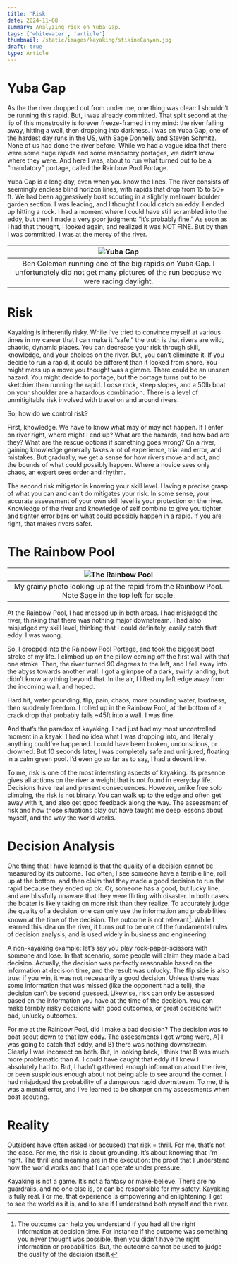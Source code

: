 ```yaml
---
title: 'Risk'
date: 2024-11-08
summary: Analyzing risk on Yuba Gap.
tags: ['whitewater', 'article']
thumbnail: /static/images/kayaking/stikineCanyon.jpg
draft: true
type: Article
---
```


# Yuba Gap

As the the river dropped out from under me, one thing was clear: I shouldn’t be running this rapid. But, I was already committed. That split second at the lip of this monstrosity is forever freeze-framed in my mind: the river falling away, hitting a wall, then dropping into darkness. I was on Yuba Gap, one of the hardest day runs in the US, with Sage Donnelly and Steven Schmitz. None of us had done the river before. While we had a vague idea that there were some huge rapids and some mandatory portages, we didn’t know where they were. And here I was, about to run what turned out to be a “mandatory” portage, called the Rainbow Pool Portage.

Yuba Gap is a long day, even when you know the lines. The river consists of seemingly endless blind horizon lines, with rapids that drop from 15 to 50+ ft. We had been aggressively boat scouting in a slightly mellower boulder garden section. I was leading, and I thought I could catch an eddy. I ended up hitting a rock. I had a moment where I could have still scrambled into the eddy, but then I made a very poor judgment: “it’s probably fine.” As soon as I had that thought, I looked again, and realized it was NOT FINE. But by then I was committed. I was at the mercy of the river.

|                                              ![Yuba Gap](/static/images/kayaking/yuba-gap.jpg)                                               |
| :------------------------------------------------------------------------------------------------------------------------------------------: |
| Ben Coleman running one of the big rapids on Yuba Gap. I unfortunately did not get many pictures of the run because we were racing daylight. |

# Risk

Kayaking is inherently risky. While I’ve tried to convince myself at various times in my career that I can make it “safe,” the truth is that rivers are wild, chaotic, dynamic places. You can decrease your risk through skill, knowledge, and your choices on the river. But, you can’t eliminate it. If you decide to run a rapid, it could be different than it looked from shore. You might mess up a move you thought was a gimme. There could be an unseen hazard. You might decide to portage, but the portage turns out to be sketchier than running the rapid. Loose rock, steep slopes, and a 50lb boat on your shoulder are a hazardous combination. There is a level of unmitigitable risk involved with travel on and around rivers.

So, how do we control risk?

First, knowledge. We have to know what may or may not happen. If I enter on river right, where might I end up? What are the hazards, and how bad are they? What are the rescue options if something goes wrong? On a river, gaining knowledge generally takes a lot of experience, trial and error, and mistakes. But gradually, we get a sense for how rivers move and act, and the bounds of what could possibly happen. Where a novice sees only chaos, an expert sees order and rhythm.

The second risk mitigator is knowing your skill level. Having a precise grasp of what you can and can’t do mitigates your risk. In some sense, your accurate assessment of your own skill level is your protection on the river. Knowledge of the river and knowledge of self combine to give you tighter and tighter error bars on what could possibly happen in a rapid. If you are right, that makes rivers safer.

# The Rainbow Pool

|                    ![The Rainbow Pool](/static/images/kayaking/rainbow-pool.jpg)                    |
| :-------------------------------------------------------------------------------------------------: |
| My grainy photo looking up at the rapid from the Rainbow Pool. Note Sage in the top left for scale. |

At the Rainbow Pool, I had messed up in both areas. I had misjudged the river, thinking that there was nothing major downstream. I had also misjudged my skill level, thinking that I could definitely, easily catch that eddy. I was wrong.

So, I dropped into the Rainbow Pool Portage, and took the biggest boof stroke of my life. I climbed up on the pillow coming off the first wall with that one stroke. Then, the river turned 90 degrees to the left, and I fell away into the abyss towards another wall. I got a glimpse of a dark, swirly landing, but didn’t know anything beyond that. In the air, I lifted my left edge away from the incoming wall, and hoped.

Hard hit, water pounding, flip, pain, chaos, more pounding water, loudness, then suddenly freedom. I rolled up in the Rainbow Pool, at the bottom of a crack drop that probably falls ~45ft into a wall. I was fine.

And that’s the paradox of kayaking. I had just had my most uncontrolled moment in a kayak. I had no idea what I was dropping into, and literally anything could’ve happened. I could have been broken, unconscious, or drowned. But 10 seconds later, I was completely safe and uninjured, floating in a calm green pool. I’d even go so far as to say, I had a decent line.

To me, risk is one of the most interesting aspects of kayaking. Its presence gives all actions on the river a weight that is not found in everyday life. Decisions have real and present consequences. However, unlike free solo climbing, the risk is not binary. You can walk up to the edge and often get away with it, and also get good feedback along the way. The assessment of risk and how those situations play out have taught me deep lessons about myself, and the way the world works.

# Decision Analysis

One thing that I have learned is that the quality of a decision cannot be measured by its outcome. Too often, I see someone have a terrible line, roll up at the bottom, and then claim that they made a good decision to run the rapid because they ended up ok. Or, someone has a good, but lucky line, and are blissfully unaware that they were flirting with disaster. In both cases the boater is likely taking on more risk than they realize. To accurately judge the quality of a decision, one can only use the information and probabilities known at the time of the decision. The outcome is not relevant[^1]. While I learned this idea on the river, it turns out to be one of the fundamental rules of decision analysis, and is used widely in business and engineering.

[^1]: The outcome can help you understand if you had all the right information at decision time. For instance if the outcome was something you never thought was possible, then you didn't have the right information or probabilities. But, the outcome cannot be used to judge the quality of the decision itself.

A non-kayaking example: let’s say you play rock-paper-scissors with someone and lose. In that scenario, some people will claim they made a bad decision. Actually, the decision was perfectly reasonable based on the information at decision time, and the result was unlucky. The flip side is also true: if you win, it was not necessarily a good decision. Unless there was some information that was missed (like the opponent had a tell), the decision can’t be second guessed. Likewise, risk can only be assessed based on the information you have at the time of the decision. You can make terribly risky decisions with good outcomes, or great decisions with bad, unlucky outcomes.

For me at the Rainbow Pool, did I make a bad decision? The decision was to boat scout down to that low eddy. The assessments I got wrong were, A) I was going to catch that eddy, and B) there was nothing downstream. Clearly I was incorrect on both. But, in looking back, I think that B was much more problematic than A. I could have caught that eddy if I knew I absolutely had to. But, I hadn’t gathered enough information about the river, or been suspicious enough about not being able to see around the corner. I had misjudged the probability of a dangerous rapid downstream. To me, this was a mental error, and I’ve learned to be sharper on my assessments when boat scouting.

# Reality

Outsiders have often asked (or accused) that risk = thrill. For me, that’s not the case. For me, the risk is about grounding. It’s about knowing that I'm right. The thrill and meaning are in the execution: the proof that I understand how the world works and that I can operate under pressure.

Kayaking is not a game. It’s not a fantasy or make-believe. There are no guardrails, and no one else is, or can be responsible for my safety. Kayaking is fully real. For me, that experience is empowering and enlightening. I get to see the world as it is, and to see if I understand both myself and the river.
